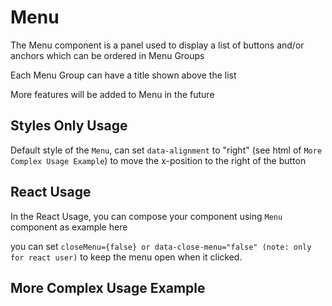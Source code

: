 
<Meta of={MenuStories} />

# Menu

The Menu component is a panel used to display a list of buttons and/or anchors which can be ordered in Menu Groups

Each Menu Group can have a title shown above the list

More features will be added to Menu in the future

<Controls />

## Styles Only Usage

Default style of the `Menu`, can set `data-alignment` to "right" (see html of `More Complex Usage Example`) to move the x-position to the right of the button

<Canvas of={MenuStories.StylesOnlyUsage} />

<RenderHtmlMarkup of={MenuStories.StylesOnlyUsage} />

## React Usage

In the React Usage, you can compose your component using `Menu` component as example here

you can set `closeMenu={false} or data-close-menu="false" (note: only for react user)` to keep the menu open when it clicked.

<Canvas of={MenuStories.ReactUsage} />

<RenderHtmlMarkup of={MenuStories.ReactUsage} />

## More Complex Usage Example

<Canvas of={MenuStories.MoreComplexUsageExample} />

<RenderHtmlMarkup of={MenuStories.MoreComplexUsageExample} />

